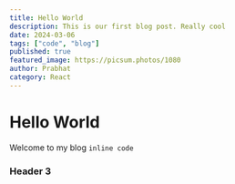 ---
title: Hello World
description: This is our first blog post. Really cool
date: 2024-03-06
tags: ["code", "blog"]
published: true
featured_image: https://picsum.photos/1080
author: Prabhat
category: React
---

# Hello World

Welcome to my blog `inline code`

### Header 3
